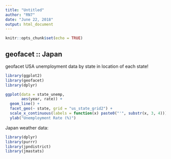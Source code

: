 ```yaml
---
title: "Untitled"
author: "RN7"
date: "June 22, 2018"
output: html_document
---
```


```r
knitr::opts_chunk$set(echo = TRUE)
```

## geofacet :: Japan 

geofacet USA unemployment data by state in location of each state!


```r
library(ggplot2)
library(geofacet)
library(dplyr)

ggplot(data = state_unemp,
       aes(year, rate)) +
  geom_line() +
  facet_geo(~ state, grid = "us_state_grid2") +
  scale_x_continuous(labels = function(x) paste0("'", substr(x, 3, 4))) +
  ylab("Unemployment Rate (%)")


```


Japan weather data:

```r
library(dplyr)
library(purrr)
library(jpndistrict)
library(jmastats)
```


































